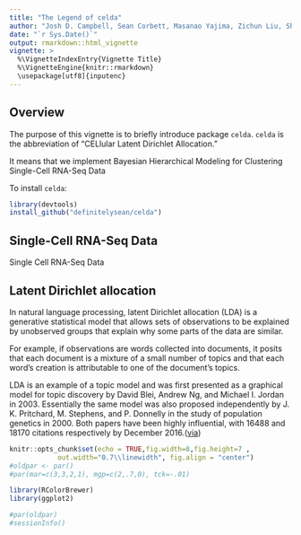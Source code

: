 ```yaml
---
title: "The Legend of celda"
author: "Josh D. Campbell, Sean Corbett, Masanao Yajima, Zichun Liu, Shiyi Yang, Tianwen Huan, Anahita Bahri"
date: "`r Sys.Date()`"
output: rmarkdown::html_vignette
vignette: >
  %\VignetteIndexEntry{Vignette Title}
  %\VignetteEngine{knitr::rmarkdown}
  \usepackage[utf8]{inputenc}
---
```


## Overview

The purpose of this vignette is to briefly introduce package `celda`. `celda` is the abbreviation of "CELlular Latent Dirichlet Allocation."

It means that we implement Bayesian Hierarchical Modeling for Clustering Single-Cell RNA-Seq Data

To install `celda`:  

```r
library(devtools)
install_github("definitelysean/celda")
```
  
## Single-Cell RNA-Seq Data

Single Cell RNA-Seq Data

## Latent Dirichlet allocation

In natural language processing, latent Dirichlet allocation (LDA) is a generative statistical model that allows sets of observations to be explained by unobserved groups that explain why some parts of the data are similar.  

For example, if observations are words collected into documents, it posits that each document is a mixture of a small number of topics and that each word's creation is attributable to one of the document's topics.  

LDA is an example of a topic model and was first presented as a graphical model for topic discovery by David Blei, Andrew Ng, and Michael I. Jordan in 2003. Essentially the same model was also proposed independently by J. K. Pritchard, M. Stephens, and P. Donnelly in the study of population genetics in 2000. Both papers have been highly influential, with 16488 and 18170 citations respectively by December 2016.([via](https://en.wikipedia.org/wiki/Latent_Dirichlet_allocation))





```r
knitr::opts_chunk$set(echo = TRUE,fig.width=8,fig.height=7 ,
			out.width="0.7\\linewidth", fig.align = "center")
#oldpar <- par()
#par(mar=c(3,3,2,1), mgp=c(2,.7,0), tck=-.01)

library(RColorBrewer)
library(ggplot2)
```

```r
#par(oldpar)
#sessionInfo()
```